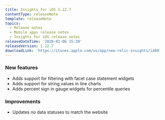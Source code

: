 ```yaml
---
title: Insights for iOS 1.12.7
contentType: releaseNote
template: releaseNote
topics:
  - Release notes
  - Mobile apps release notes
  - Insights for iOS release notes
releaseDateTime: '2020-01-06 15:30'
releaseVersion: 1.12.7
downloadLink: 'https://itunes.apple.com/us/app/new-relic-insights/id891431652?mt=8'
---
```


### New features

* Adds support for filtering with facet case statement widgets
* Adds support for string values in line charts
* Adds percent sign in gauge widgets for percentile queries

### Improvements

* Updates no data statuses to match the website
